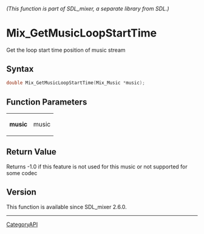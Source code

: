 ====== (This function is part of SDL_mixer, a separate library from SDL.) ======
= Mix_GetMusicLoopStartTime =

Get the loop start time position of music stream 

== Syntax ==

<syntaxhighlight lang='c'>
double Mix_GetMusicLoopStartTime(Mix_Music *music);
</syntaxhighlight>

== Function Parameters ==

{|
|'''music'''
|music
|}

== Return Value ==

Returns -1.0 if this feature is not used for this music or not supported
for some codec

== Version ==

This function is available since SDL_mixer 2.6.0.

----
[[CategoryAPI]]


